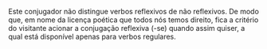 Este conjugador não distingue verbos reflexivos de não reflexivos.
De modo que, em nome da licença poética que todos nós temos direito, 
fica a critério do visitante acionar a conjugação reflexiva (-se) quando assim quiser,
a qual está disponível apenas para verbos regulares.
